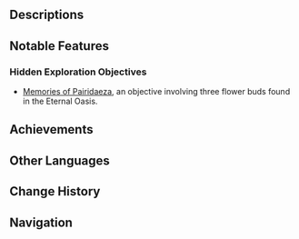 {{Location Infobox
|image        = <gallery>
The Orchard of Pairidaeza.png|In-game
Point of Interest The Orchard of Pairidaeza Map Location.png|Map
</gallery>
|type         = Point of Interest
|region       = Sumeru
|area         = Desert of Hadramaveth
|subarea      = Mt. Damavand
}}
{{Location Intro|1='''The Orchard of Pairidaeza''', also known as the '''Eternal Oasis''',|description=<p>The oasis was created by [[King Deshret]] as a cemetery for the [[Goddess of Flowers]].</p><p>The [[Traveler]] visits the Eternal Oasis with [[Jeht]] in the [[World Quest]] ''[[The Eternal Dream, Ever Lush]]''. She leaves [[Jebrael|her father's]] axe and [[Ufairah|her mother's]] notes next to a tree there, where they can be found from that point forward.</p><p>There are three chairs in the middle of the oasis, one for each of the three God-Kings of Sumeru. Abbreviated forms of their names are written in [[Deshret Script]] on the chairs.</p>}}

==Descriptions==
{{Description|"...Its leaves shall not be seized by autumn's arms, and the circles of time shall not avail to subject its newborn spring-joy to the curse of years..."|Viewpoint, [[Viewpoint/The Paradise of Eternal Peace|The Paradise of Eternal Peace]]}}

==Notable Features==
===Hidden Exploration Objectives===
* [[Memories of Pairidaeza]], an objective involving three flower buds found in the Eternal Oasis.

==Achievements==
{{Achievement Topic Table|topic=The Orchard of Pairidaeza|requirements=1}}
<!--
==NPCs==
*
--><!--
==Interactables==
===Interactable Name===
{{Dialogue start}}
:''':''' {{tx}}
{{Dialogue end}}
--><!--
==Descriptions==
{{Description|}}
--><!--
==Lore==

==Trivia==
*

==Gallery==
<gallery>

</gallery>

==Video Guides==
{{EVT
|video   = 
|caption = 
}}
-->
==Other Languages==
{{Other Languages
|en      = The Orchard of Pairidaeza
|zhs     = 「永恒绿洲」
|zhs_rm  = "Yǒnghéng Lǜzhōu"
|zht     = 「永恆綠洲」
|zht_rm  = "Yǒnghéng Lǜzhōu"
|zh_tl   = "Eternal Oasis"
|ja      = 「永遠のオアシス」
|ja_rm   = "Eien no Oashisu"
|ja_tl   = "Eternal Oasis"
|ko      = 「영원의 오아시스」
|ko_rm   = "Yeong'won-ui Oasiseu"
|ko_tl   = "Oasis of Eternity"
|es      = Oasis Eterno
|es_tl   = Eternal Oasis
|fr      = Oasis éternelle
|fr_tl   = Eternal Oasis
|ru      = Сад Пайридаэза
|ru_tl   = The Garden of Pairidaeza
|th      = Orchard of Pairidaeza
|vi      = Ốc Đảo Pairidaeza
|vi_tl   = Pairidaeza Oasis
|de      = „Oase der Ewigkeit“
|de_tl   = 
|id      = Orchard of Pairidaeza
|pt      = Oásis Eterno
|pt_tl   = 
|tr      = Cennet Bahçesi
|tr_tl   = 
|it      = Oasi di Pairidaeza
|it_tl   = 
}}

==Change History==
{{Change History|3.4}}

==Navigation==
{{PoI Navbox|Sumeru}}